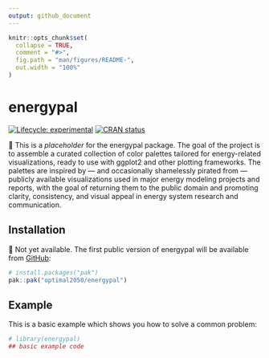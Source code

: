```yaml
---
output: github_document
---
```


<!-- README.md is generated from README.Rmd. Please edit that file -->

```r
knitr::opts_chunk$set(
  collapse = TRUE,
  comment = "#>",
  fig.path = "man/figures/README-",
  out.width = "100%"
)
```

# energypal

<!-- badges: start -->
[![Lifecycle: experimental](https://img.shields.io/badge/lifecycle-experimental-orange.svg)](https://lifecycle.r-lib.org/articles/stages.html#experimental)
[![CRAN status](https://www.r-pkg.org/badges/version/energypal)](https://CRAN.R-project.org/package=energypal)
<!-- badges: end -->

<!-- Please note that this project is currently under development. --> 🚧
This is a *placeholder* for the energypal package. The goal of the project is to assemble a curated collection of color palettes tailored for energy-related visualizations, ready to use with ggplot2 and other plotting frameworks. The palettes are inspired by — and occasionally shamelessly pirated from — publicly available visualizations used in major energy modeling projects and reports, with the goal of returning them to the public domain and promoting clarity, consistency, and visual appeal in energy system research and communication.


## Installation
🚧 Not yet available.
The first public version of energypal will be available from [GitHub](https://github.com/):

``` r
# install.packages("pak")
pak::pak("optimal2050/energypal")
```

## Example

This is a basic example which shows you how to solve a common problem:

```r
# library(energypal)
## basic example code
```

